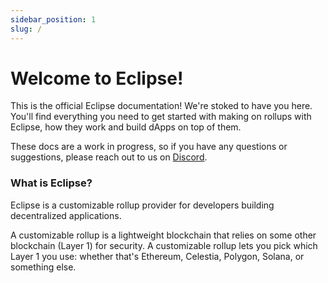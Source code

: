```yaml
---
sidebar_position: 1
slug: /
---
```


# Welcome to Eclipse!

This is the official Eclipse documentation! We're stoked to have you here. 
You'll find everything you need to get started with making on rollups with Eclipse, how they work and build dApps on top of them.

These docs are a work in progress, so if you have any questions or suggestions, please reach out to us on [Discord](https://discord.com/invite/5jDfXHJGCk).

### What is Eclipse?

Eclipse is a customizable rollup provider for developers building decentralized applications.

A customizable rollup is a lightweight blockchain that relies on some other blockchain (Layer 1) for security. A customizable rollup lets you pick which Layer 1 you use: whether that's Ethereum, Celestia, Polygon, Solana, or something else.